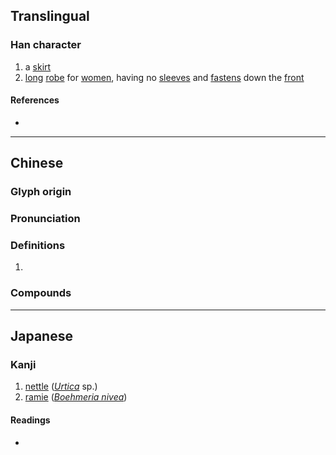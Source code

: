 {{character info}}
==Translingual==

===Han character===
{{Han char|rn=50|rad=巾|as=05|sn=8|four=44247|canj=LBDHE|ids=⿰巾皮}}

# a [[skirt]]
# [[long]] [[robe]] for [[women]], having no [[sleeve]]s and [[fasten]]s down the [[front]]

====References====
* {{Han ref|kx=0329.420|dkj=08846|dj=0635.160|hdz=10736.010|uh=5E14|ud=24084|bh=CC6E|bd=52334}}

----

==Chinese==
{{zh-forms}}

===Glyph origin===
{{Han etym}}
{{Han compound|巾|皮|ls=psc|c1=s|c2=p|t1=cloth}}

===Pronunciation===
{{zh-pron
|m=pèi,pī
|c=pei3
|mc=y
|oc=y
|cat=
}}

===Definitions===
{{zh-hanzi}}

# {{rfdef|zh}}

===Compounds===
{{zh-der|官衫帔子|冠帔|鳳冠霞帔|霞帔|羅帔}}

----

==Japanese==

===Kanji===
{{ja-kanji|grade=|rs=巾05}}

# [[nettle]] (''[[Urtica]]'' sp.)
# [[ramie]] (''[[Boehmeria nivea]]'')

====Readings====
* {{ja-readings|on=ひ|kun=ふくろ}}